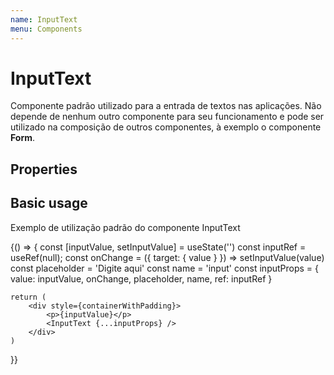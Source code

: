```yaml
---
name: InputText
menu: Components
---
```



# InputText
Componente padrão utilizado para a entrada de textos nas aplicações. Não depende de nenhum outro componente para seu funcionamento e pode ser utilizado na composição de outros componentes, à exemplo o componente **Form**.

## Properties

<Props of={InputText} />

## Basic usage
Exemplo de utilização padrão do componente InputText

<Playground>
  {() => {
    const [inputValue, setInputValue] = useState('')
    const inputRef = useRef(null);
    const onChange = ({ target: { value } }) => setInputValue(value)
    const placeholder = 'Digite aqui'
    const name = 'input'
    const inputProps = { value: inputValue, onChange, placeholder, name, ref: inputRef }
    
    return (
        <div style={containerWithPadding}>
            <p>{inputValue}</p>
            <InputText {...inputProps} />
        </div>
    )
  }}
</Playground>